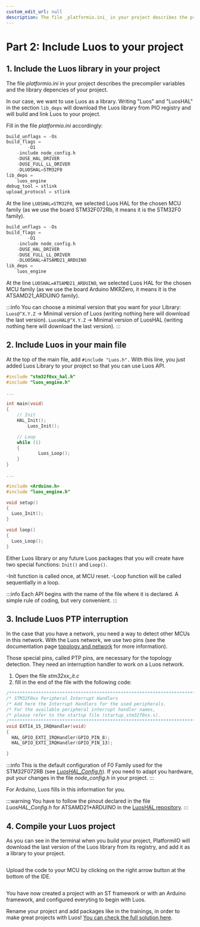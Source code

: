 ```yaml
---
custom_edit_url: null
description: The file _platformio.ini_ in your project describes the precompiler variables and the library depencies of your project.
---
```



# Part 2: Include Luos to your project

## 1. Include the Luos library in your project

The file _platformio.ini_ in your project describes the precompiler variables and the library depencies of your project.

In our case, we want to use Luos as a library. Writing "Luos" and "LuosHAL" in the section `lib_deps` will download the Luos library from PIO registry and will build and link Luos to your project.

Fill in the file _platformio.ini_ accordingly:

<Tabs>
<TabItem value="ST" label="ST">

```c
build_unflags = -Os
build_flags =
		-O1
    -include node_config.h
    -DUSE_HAL_DRIVER
    -DUSE_FULL_LL_DRIVER
    -DLUOSHAL=STM32F0
lib_deps =
    luos_engine
debug_tool = stlink
upload_protocol = stlink
```

At the line `LUOSHAL=STM32F0`, we selected Luos HAL for the chosen MCU family (as we use the board STM32F072Rb, it means it is the STM32F0 family).

</TabItem>
<TabItem value="Arduino" label="Arduino">

```c
build_unflags = -Os
build_flags =
		-O1
    -include node_config.h
    -DUSE_HAL_DRIVER
    -DUSE_FULL_LL_DRIVER
    -DLUOSHAL=ATSAMD21_ARDUINO
lib_deps =
    luos_engine
```

At the line `LUOSHAL=ATSAMD21_ARDUINO`, we selected Luos HAL for the chosen MCU family (as we use the board Arduino MKRZero, it means it is the ATSAMD21_ARDUINO family).

</TabItem>
</Tabs>

:::info
You can choose a minimal version that you want for your Library:
`Luos@^X.Y.Z` → Minimal version of Luos (writing nothing here will download the last version).
`LuosHAL@^X.Y.Z` → Minimal version of LuosHAL (writing nothing here will download the last version).
:::

## 2. Include Luos in your main file

At the top of the main file, add `#include "Luos.h".` With this line, you just added Luos Library to your project so that you can use Luos API.

<Tabs>
<TabItem value="ST" label="ST">

```c
#include "stm32f0xx_hal.h"
#include "luos_engine.h"

...

int main(void)
{
    // Init
    HAL_Init();
		Luos_Init();

    // Loop
    while (1)
    {
			Luos_Loop();
    }
}

...
```

</TabItem>
<TabItem value="Arduino" label="Arduino">

```c
#include <Arduino.h>
#include "luos_engine.h"

void setup()
{
  Luos_Init();
}

void loop()
{
  Luos_Loop();
}
```

</TabItem>
</Tabs>

Either Luos library or any future Luos packages that you will create have two special functions: `Init()` and `Loop()`.

-Init function is called once, at MCU reset.
-Loop function will be called sequentially in a loop.

:::info
Each API begins with the name of the file where it is declared. A simple rule of coding, but very convenient.
:::

## 3. Include Luos PTP interruption

In the case that you have a network, you need a way to detect other MCUs in this network. With the Luos network, we use two pins (see the documentation page [topology and network](luos-technology/node/topology) for more information).

Those special pins, called PTP pins, are necessary for the topology detection. They need an interruption handler to work on a Luos network.

<Tabs>
<TabItem value="ST" label="ST">

1. Open the file _stm32xx_it.c_
2. fill in the end of the file with the following code:

```c
/******************************************************************************/
/* STM32F0xx Peripheral Interrupt Handlers                                    */
/* Add here the Interrupt Handlers for the used peripherals.                  */
/* For the available peripheral interrupt handler names,                      */
/* please refer to the startup file (startup_stm32f0xx.s).                    */
/******************************************************************************/
void EXTI4_15_IRQHandler(void)
{
  HAL_GPIO_EXTI_IRQHandler(GPIO_PIN_8);
  HAL_GPIO_EXTI_IRQHandler(GPIO_PIN_13);

}
```

:::info
This is the default configuration of F0 Family used for the STM32F072RB (see [_LuosHAL_Config.h_](https://github.com/Luos-io/LuosHAL)). If you need to adapt you hardware, put your changes in the file _node_config.h_ in your project.
:::

</TabItem>
<TabItem value="Arduino" label="Arduino">
For Arduino, Luos fills in this information for you.

:::warning
You have to follow the pinout declared in the file _LuosHAL_Config.h_ for ATSAMD21\*ARDUINO in the [LuosHAL repository](https://github.com/Luos-io/LuosHAL).
:::

</TabItem>
</Tabs>

## 4. Compile your Luos project

As you can see in the terminal when you build your project, PlatformiIO will download the last version of the Luos library from its registry, and add it as a library to your project.

<div align="center">
  <Image sources={{ light: '/assets/images/tutorials/pio/pio-2-1.png' }} />
</div>

Upload the code to your MCU by clicking on the right arrow button at the bottom of the IDE.

<div align="center">
  <Image sources={{ light: '/assets/images/tutorials/pio/pio-2-2.png' }} />
</div>

You have now created a project with an ST framework or with an Arduino framework, and configured everyting to begin with Luos.

Rename your project and add packages like in the trainings, in order to make great projects with Luos! [You can check the full solution here](https://github.com/Luos-io/morse_encoder).

<Author name="thomas" />
